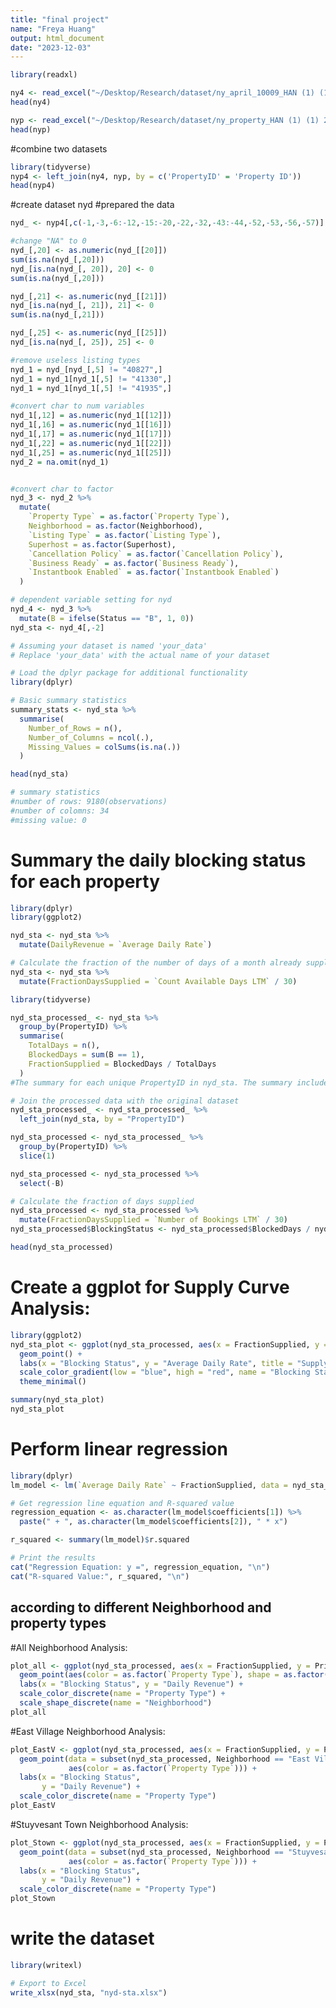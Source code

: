 ```yaml
---
title: "final project"
name: "Freya Huang"
output: html_document
date: "2023-12-03"
---
```

```r
library(readxl)

ny4 <- read_excel("~/Desktop/Research/dataset/ny_april_10009_HAN (1) (1) 2.xlsx")
head(ny4)
```

```r
nyp <- read_excel("~/Desktop/Research/dataset/ny_property_HAN (1) (1) 2.xlsx")
head(nyp)
```


#combine two datasets
```r
library(tidyverse)
nyp4 <- left_join(ny4, nyp, by = c('PropertyID' = 'Property ID'))
head(nyp4)
```

#create dataset nyd
#prepared the data

```r
nyd_ <- nyp4[,c(-1,-3,-6:-12,-15:-20,-22,-32,-43:-44,-52,-53,-56,-57)]

#change "NA" to 0
nyd_[,20] <- as.numeric(nyd_[[20]])
sum(is.na(nyd_[,20]))
nyd_[is.na(nyd_[, 20]), 20] <- 0
sum(is.na(nyd_[,20]))

nyd_[,21] <- as.numeric(nyd_[[21]])
nyd_[is.na(nyd_[, 21]), 21] <- 0
sum(is.na(nyd_[,21]))

nyd_[,25] <- as.numeric(nyd_[[25]])
nyd_[is.na(nyd_[, 25]), 25] <- 0

#remove useless listing types
nyd_1 = nyd_[nyd_[,5] != "40827",]
nyd_1 = nyd_1[nyd_1[,5] != "41330",]
nyd_1 = nyd_1[nyd_1[,5] != "41935",]

#convert char to num variables 
nyd_1[,12] = as.numeric(nyd_1[[12]])
nyd_1[,16] = as.numeric(nyd_1[[16]])
nyd_1[,17] = as.numeric(nyd_1[[17]])
nyd_1[,22] = as.numeric(nyd_1[[22]])
nyd_1[,25] = as.numeric(nyd_1[[25]])
nyd_2 = na.omit(nyd_1)


#convert char to factor
nyd_3 <- nyd_2 %>% 
  mutate(
    `Property Type` = as.factor(`Property Type`),
    Neighborhood = as.factor(Neighborhood),
    `Listing Type` = as.factor(`Listing Type`),
    Superhost = as.factor(Superhost),
    `Cancellation Policy` = as.factor(`Cancellation Policy`),
    `Business Ready` = as.factor(`Business Ready`),
    `Instantbook Enabled` = as.factor(`Instantbook Enabled`)
  )

# dependent variable setting for nyd
nyd_4 <- nyd_3 %>%
  mutate(B = ifelse(Status == "B", 1, 0))
nyd_sta <- nyd_4[,-2]

# Assuming your dataset is named 'your_data'
# Replace 'your_data' with the actual name of your dataset

# Load the dplyr package for additional functionality
library(dplyr)

# Basic summary statistics
summary_stats <- nyd_sta %>%
  summarise(
    Number_of_Rows = n(),
    Number_of_Columns = ncol(.),
    Missing_Values = colSums(is.na(.))
  )

head(nyd_sta)

# summary statistics
#number of rows: 9180(observations)
#number of colomns: 34
#missing value: 0

```

# Summary the daily blocking status for each property
```r
library(dplyr)
library(ggplot2)

nyd_sta <- nyd_sta %>%
  mutate(DailyRevenue = `Average Daily Rate`)

# Calculate the fraction of the number of days of a month already supplied (always 30 days)
nyd_sta <- nyd_sta %>%
  mutate(FractionDaysSupplied = `Count Available Days LTM` / 30)
```

```r
library(tidyverse)

nyd_sta_processed_ <- nyd_sta %>%
  group_by(PropertyID) %>%
  summarise(
    TotalDays = n(),
    BlockedDays = sum(B == 1),
    FractionSupplied = BlockedDays / TotalDays
  )
#The summary for each unique PropertyID in nyd_sta. The summary includes the total number of days (TotalDays), the number of days where the condition B == 1 is true (BlockedDays), and the fraction of days supplied under this condition (FractionSupplied).

# Join the processed data with the original dataset
nyd_sta_processed_ <- nyd_sta_processed_ %>%
  left_join(nyd_sta, by = "PropertyID")

nyd_sta_processed <- nyd_sta_processed_ %>%
  group_by(PropertyID) %>%
  slice(1)

nyd_sta_processed <- nyd_sta_processed %>%
  select(-B)

# Calculate the fraction of days supplied
nyd_sta_processed <- nyd_sta_processed %>%
  mutate(FractionDaysSupplied = `Number of Bookings LTM` / 30)
nyd_sta_processed$BlockingStatus <- nyd_sta_processed$BlockedDays / nyd_sta_processed$TotalDays

head(nyd_sta_processed)
```



# Create a ggplot for Supply Curve Analysis:
```r
library(ggplot2)
nyd_sta_plot <- ggplot(nyd_sta_processed, aes(x = FractionSupplied, y = `Average Daily Rate`, color = BlockingStatus)) +
  geom_point() +
  labs(x = "Blocking Status", y = "Average Daily Rate", title = "Supply Curve Analysis") +
  scale_color_gradient(low = "blue", high = "red", name = "Blocking Status") +
  theme_minimal()

summary(nyd_sta_plot)
nyd_sta_plot
```

# Perform linear regression
```r
library(dplyr)
lm_model <- lm(`Average Daily Rate` ~ FractionSupplied, data = nyd_sta_processed)

# Get regression line equation and R-squared value
regression_equation <- as.character(lm_model$coefficients[1]) %>%
  paste(" + ", as.character(lm_model$coefficients[2]), " * x")

r_squared <- summary(lm_model)$r.squared

# Print the results
cat("Regression Equation: y =", regression_equation, "\n")
cat("R-squared Value:", r_squared, "\n")
```



## according to different Neighborhood and property types
#All Neighborhood Analysis:
```r
plot_all <- ggplot(nyd_sta_processed, aes(x = FractionSupplied, y = Price)) +
  geom_point(aes(color = as.factor(`Property Type`), shape = as.factor(Neighborhood))) +
  labs(x = "Blocking Status", y = "Daily Revenue") +
  scale_color_discrete(name = "Property Type") +
  scale_shape_discrete(name = "Neighborhood")
plot_all
```
#East Village Neighborhood Analysis:
```r
plot_EastV <- ggplot(nyd_sta_processed, aes(x = FractionSupplied, y = Price)) +
  geom_point(data = subset(nyd_sta_processed, Neighborhood == "East Village"),
             aes(color = as.factor(`Property Type`))) +
  labs(x = "Blocking Status", 
       y = "Daily Revenue") +
  scale_color_discrete(name = "Property Type")
plot_EastV
```

#Stuyvesant Town Neighborhood Analysis:
```r
plot_Stown <- ggplot(nyd_sta_processed, aes(x = FractionSupplied, y = Price)) +
  geom_point(data = subset(nyd_sta_processed, Neighborhood == "Stuyvesant Town"),
             aes(color = as.factor(`Property Type`))) +
  labs(x = "Blocking Status", 
       y = "Daily Revenue") +
  scale_color_discrete(name = "Property Type")
plot_Stown 
```

# write the dataset
```r
library(writexl)

# Export to Excel
write_xlsx(nyd_sta, "nyd-sta.xlsx")
```

